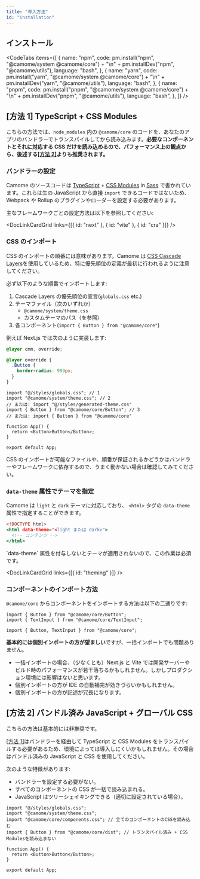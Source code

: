 ```yaml
---
title: "導入方法"
id: "installation"
---
```


## インストール

<CodeTabs
  items={[
    {
      name: "npm",
      code:
        pm.install("npm", "@camome/system @camome/core") +
        "\n" +
        pm.installDev("npm", "@camome/utils"),
      language: "bash",
    },
    {
      name: "yarn",
      code:
        pm.install("yarn", "@camome/system @camome/core") +
        "\n" +
        pm.installDev("yarn", "@camome/utils"),
      language: "bash",
    },
    {
      name: "pnpm",
      code:
        pm.install("pnpm", "@camome/system @camome/core") +
        "\n" +
        pm.installDev("pnpm", "@camome/utils"),
      language: "bash",
    },
  ]}
/>

## [方法 1] TypeScript + CSS Modules

こちらの方法では、`node_modules` 内の `@camome/core` のコードを、あなたのアプリのバンドラーでトランスパイルしてから読み込みます。**必要なコンポーネントとそれに対応する CSS だけを読み込めるので、パフォーマンス上の観点から、後述する[[方法 2]](/docs/guide/installation#%E6%96%B9%E6%B3%95-2-%E3%83%90%E3%83%B3%E3%83%89%E3%83%AB%E6%B8%88%E3%81%BF-javascript--%E3%82%B0%E3%83%AD%E3%83%BC%E3%83%90%E3%83%AB-css)よりも推奨されます。**

### バンドラーの設定

Camome のソースコードは [TypeScript](https://www.typescriptlang.org/) + [CSS Modules](https://github.com/css-modules/css-modules) in [Sass](https://sass-lang.com/) で書かれています。これらは生の JavaScript から直接 `import` できるコードではないため、Webpack や Rollup のプラグインやローダーを設定する必要があります。

主なフレームワークごとの設定方法は以下を参照してください:

<DocLinkCardGrid links={[{ id: "next" }, { id: "vite" }, { id: "cra" }]} />

### CSS のインポート

CSS のインポートの順番には意味があります。Camome は [CSS Cascade Layers](https://developer.mozilla.org/ja/docs/Web/CSS/@layer)を使用しているため、特に優先順位の定義が最初に行われるように注意してください。

必ず以下のような順番でインポートします:

1. Cascade Layers の優先順位の宣言(`globals.css` etc.)
2. テーマファイル（次のいずれか）
   - `@camome/system/theme.css`
   - カスタムテーマのパス（<DocLink id="theming" />を参照）
3. 各コンポーネント(`import { Button } from "@camome/core"`)

例えば Next.js では次のように実装します:

```css:globals.css
@layer cmm, override;

@layer override {
  .Button {
    border-radius: 999px;
  }
}
```

```tsx:_app.tsx
import "@/styles/globals.css"; // 1
import "@camome/system/theme.css"; // 2
// または: import "@/styles/generated-theme.css"
import { Button } from "@camome/core/Button"; // 3
// または: import { Button } from "@camome/core"

function App() {
  return <Button>Button</Button>;
}

export default App;
```

CSS のインポートが可能なファイルや、順番が保証されるかどうかはバンドラーやフレームワークに依存するので、うまく動かない場合は確認してみてください。

### `data-theme` 属性でテーマを指定

Camome は `light` と `dark` テーマに対応しており、 `<html>` タグの `data-theme` 属性で指定することができます。

```html:index.html
<!DOCTYPE html>
<html data-theme="<light または dark>">
  <!-- コンテンツ -->
</html>
```

<Message status="warn">
  `data-theme` 属性を付与しないとテーマが適用されないので、この作業は必須です。
</Message>

<DocLinkCardGrid links={[{ id: "theming" }]} />

### コンポーネントのインポート方法

`@camome/core` からコンポーネントをインポートする方法は以下の二通りです:

```tsx:個別インポート
import { Button } from "@camome/core/Button";
import { TextInput } from "@camome/core/TextInput";
```

```tsx:一括インポート
import { Button, TextInput } from "@camome/core";
```

**基本的には個別インポートの方が望ましい**ですが、一括インポートでも問題ありません。

- 一括インポートの場合、（少なくとも）Next.js と Vite では開発サーバーやビルド時のパフォーマンスが若干落ちるかもしれません。しかしプロダクション環境には影響はないと思います。
- 個別インポートの方が IDE の自動補完が効きづらいかもしれません。
- 個別インポートの方が記述が冗長になります。

## [方法 2] バンドル済み JavaScript + グローバル CSS

<Message status="warn">こちらの方法は基本的には非推奨です。</Message>

[[方法 1]](#方法-1-typescript--css-modules)はバンドラーを経由して TypeScript と CSS Modules をトランスパイルする必要があるため、環境によっては導入しにくいかもしれません。その場合はバンドル済みの JavaScript と CSS を使用してください。

次のような特徴があります:

- バンドラーを設定する必要がない。
- すべてのコンポーネントの CSS が一括で読み込まれる。
- JavaScript はツリーシェイキングできる（適切に設定されている場合）。

```tsx:_app.tsx
import "@/styles/globals.css";
import "@camome/system/theme.css";
import "@camome/core/components.css"; // 全てのコンポーネントのCSSを読み込む
import { Button } from "@camome/core/dist"; // トランスパイル済み + CSS Modulesを読み込まない

function App() {
  return <Button>Button</Button>;
}

export default App;
```
